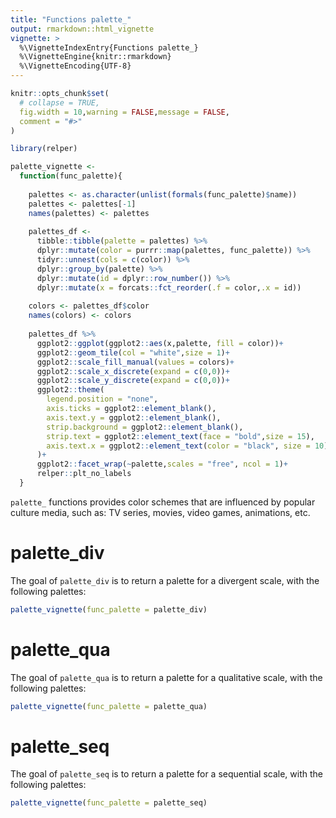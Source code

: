 ```yaml
---
title: "Functions palette_"
output: rmarkdown::html_vignette
vignette: >
  %\VignetteIndexEntry{Functions palette_}
  %\VignetteEngine{knitr::rmarkdown}
  %\VignetteEncoding{UTF-8}
---
```


```r
knitr::opts_chunk$set(
  # collapse = TRUE,
  fig.width = 10,warning = FALSE,message = FALSE,
  comment = "#>"
)
```

```r
library(relper)

palette_vignette <-
  function(func_palette){
    
    palettes <- as.character(unlist(formals(func_palette)$name)) 
    palettes <- palettes[-1]
    names(palettes) <- palettes
    
    palettes_df <-
      tibble::tibble(palette = palettes) %>% 
      dplyr::mutate(color = purrr::map(palettes, func_palette)) %>% 
      tidyr::unnest(cols = c(color)) %>% 
      dplyr::group_by(palette) %>% 
      dplyr::mutate(id = dplyr::row_number()) %>% 
      dplyr::mutate(x = forcats::fct_reorder(.f = color,.x = id))
    
    colors <- palettes_df$color
    names(colors) <- colors
    
    palettes_df %>% 
      ggplot2::ggplot(ggplot2::aes(x,palette, fill = color))+
      ggplot2::geom_tile(col = "white",size = 1)+
      ggplot2::scale_fill_manual(values = colors)+
      ggplot2::scale_x_discrete(expand = c(0,0))+
      ggplot2::scale_y_discrete(expand = c(0,0))+
      ggplot2::theme(
        legend.position = "none",
        axis.ticks = ggplot2::element_blank(),
        axis.text.y = ggplot2::element_blank(),
        strip.background = ggplot2::element_blank(),
        strip.text = ggplot2::element_text(face = "bold",size = 15),
        axis.text.x = ggplot2::element_text(color = "black", size = 10)
      )+
      ggplot2::facet_wrap(~palette,scales = "free", ncol = 1)+
      relper::plt_no_labels
  }
```

`palette_` functions provides color schemes that are influenced by popular culture media, such as: TV series, movies, video games, animations, etc.

# palette_div

The goal of `palette_div` is to return a palette for a divergent scale, with the following palettes:


```r

palette_vignette(func_palette = palette_div)

```

# palette_qua

The goal of `palette_qua` is to return a palette for a qualitative scale, with the following palettes:

```r

palette_vignette(func_palette = palette_qua)

```

# palette_seq

The goal of `palette_seq` is to return a palette for a sequential scale, with the following palettes:

```r

palette_vignette(func_palette = palette_seq)

```


